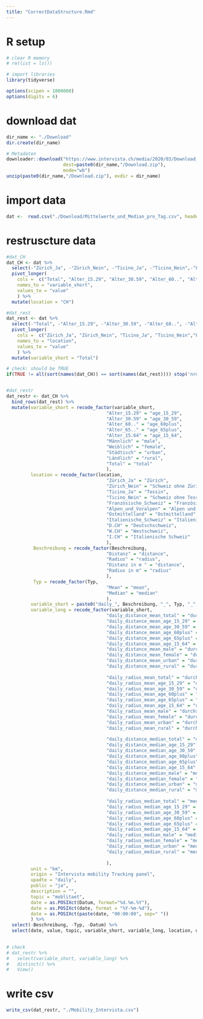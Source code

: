 ```yaml
---
title: "CorrectDataStructure.Rmd"
---
```


# R setup 

```r

# clear R memory
# rm(list = ls())

# import libraries
library(tidyverse)

options(scipen = 1000000)
options(digits = 6)

```

# download dat

```r

dir_name <- "./Download"
dir.create(dir_name)

# Metadaten
downloader::download("https://www.intervista.ch/media/2020/03/Download_Mobilit%C3%A4ts-Monitoring_Covid-19.zip",
                     dest=paste0(dir_name,"/Download.zip"), 
                     mode="wb")
unzip(paste0(dir_name,"/Download.zip"), exdir = dir_name)

```

# import data

```r

dat <-  read.csv("./Download/Mittelwerte_und_Median_pro_Tag.csv", header=T, sep=",", stringsAsFactors=FALSE, encoding="ANSI_X3.4-1986") 

```

# restruscture data

```r

#dat_CH
dat_CH <- dat %>%
  select(-"Zürich_Ja", -"Zürich_Nein", -"Ticino_Ja", -"Ticino_Nein",-"Französische_Schweiz", -"Alpen_und_Voralpen", -"Westmittelland" ,-"Ostmittelland", -"Italienische_Schweiz", -"D.CH", -"W.CH", -"I.CH") %>%
  pivot_longer(
    cols =  c("Total", "Alter_15.29", "Alter_30.59", "Alter_60..", "Alter_65..","Alter_15.64" , "Männlich", "Weiblich", "Städtisch" ,"Ländlich"),
    names_to = "variable_short",
    values_to = "value"
    ) %>%
  mutate(location = "CH")

#dat_rest
dat_rest <- dat %>%
  select(-"Total", -"Alter_15.29", -"Alter_30.59", -"Alter_60..", -"Alter_65..",-"Alter_15.64" , -"Männlich", -"Weiblich", -"Städtisch" ,-"Ländlich") %>%
  pivot_longer(
    cols =  c("Zürich_Ja", "Zürich_Nein", "Ticino_Ja", "Ticino_Nein","Französische_Schweiz", "Alpen_und_Voralpen", "Westmittelland" ,"Ostmittelland", "Italienische_Schweiz", "D.CH", "W.CH", "I.CH"),
    names_to = "location",
    values_to = "value"
    ) %>%
  mutate(variable_short = "Total")

# check: should be TRUE  
if(TRUE != all(sort(names(dat_CH)) == sort(names(dat_rest)))) stop('nrow sort(names(dat_CH)) == sort(names(dat_rest)) not correct')


#dat_restr
dat_restr <- dat_CH %>%
  bind_rows(dat_rest) %>%
  mutate(variable_short = recode_factor(variable_short, 
                                     "Alter_15.29" = "age_15_29", 
                                     "Alter_30.59" = "age_30_59", 
                                     "Alter_60.." = "age_60plus",
                                     "Alter_65.." = "age_65plus", 
                                     "Alter_15.64" = "age_15_64",
                                     "Männlich" = "male",
                                     "Weiblich" = "female",
                                     "Städtisch" = "urban",
                                     "Ländlich" = "rural",
                                     "Total" = "total"
                                     ),
         location = recode_factor(location, 
                                     "Zürich_Ja" = "Zürich", 
                                     "Zürich_Nein" = "Schweiz ohne Zürich", 
                                     "Ticino_Ja" = "Tessin", 
                                     "Ticino_Nein" = "Schweiz ohne Tessin",
                                     "Französische_Schweiz" = "Französische Schweiz", 
                                     "Alpen_und_Voralpen" = "Alpen und Voralpen",
                                     "Ostmittelland" = "Ostmittelland",
                                     "Italienische_Schweiz" = "Italienische Schweiz",
                                     "D.CH" = "Deutschschweiz",
                                     "W.CH" = "Westschweiz",
                                     "I.CH" = "Italienische Schweiz"
                                     ),
          Beschreibung = recode_factor(Beschreibung, 
                                     "Distanz" = "distance", 
                                     "Radius" = "radius",
                                     "Distanz in m " = "distance", 
                                     "Radius in m" = "radius"
                                     ),
          Typ = recode_factor(Typ, 
                                     "Mean" = "mean", 
                                     "Median" = "median"
                                     ),
         variable_short = paste0("daily_", Beschreibung, "_", Typ, "_", variable_short),
         variable_long = recode_factor(variable_short, 
                                     "daily_distance_mean_total" = "durchschnittliche Tagesdistanz", 
                                     "daily_distance_mean_age_15_29" = "durchschnittliche Tagesdistanz der 15-29-Jährigen",
                                     "daily_distance_mean_age_30_59" = "durchschnittliche Tagesdistanz der 30-59-Jährigen", 
                                     "daily_distance_mean_age_60plus" = "durchschnittliche Tagesdistanz der über 60-Järigen", 
                                     "daily_distance_mean_age_65plus" = "durchschnittliche Tagesdistanz der über 65-Jähriegen",
                                     "daily_distance_mean_age_15_64" = "durchschnittliche Tagesdistanz der 15-64-Jährigen", 
                                     "daily_distance_mean_male" = "durchschnittliche Tagesdistanz der Männer", 
                                     "daily_distance_mean_female" = "durchschnittliche Tagesdistanz der Frauen",
                                     "daily_distance_mean_urban" = "durchschnittliche Tagesdistanz im urbanen Raum", 
                                     "daily_distance_mean_rural" = "durchschnittliche Tagesdistanz im ruralen Raum", 
                              
                                     "daily_radius_mean_total" = "durchschnittlicher täglicher Bewegungsradius",
                                     "daily_radius_mean_age_15_29" = "durchschnittlicher täglicher Bewegungsradius der 15-29-Jährigen", 
                                     "daily_radius_mean_age_30_59" = "durchschnittlicher täglicher Bewegungsradius der 30-59-Jährigen", 
                                     "daily_radius_mean_age_60plus" = "durchschnittlicher täglicher Bewegungsradius der über 60-Järigen",
                                     "daily_radius_mean_age_65plus" = "durchschnittlicher täglicher Bewegungsradius der über 65-Jähriegen",
                                     "daily_radius_mean_age_15_64" = "durchschnittlicher täglicher Bewegungsradius der 15-64-Jährigen", 
                                     "daily_radius_mean_male" = "durchschnittlicher täglicher Bewegungsradius der Männer", 
                                     "daily_radius_mean_female" = "durchschnittlicher täglicher Bewegungsradius der Frauen",
                                     "daily_radius_mean_urban" = "durchschnittlicher täglicher Bewegungsradius im urbanen Raum", 
                                     "daily_radius_mean_rural" = "durchschnittlicher täglicher Bewegungsradius im ruralen Raum", 
                              
                                     "daily_distance_median_total" = "mediane Tagesdistanz", 
                                     "daily_distance_median_age_15_29" = "mediane Tagesdistanz der 15-29-Jährigen",
                                     "daily_distance_median_age_30_59" = "mediane Tagesdistanz der 30-59-Jährigen", 
                                     "daily_distance_median_age_60plus" = "mediane Tagesdistanz der über 60-Järigen", 
                                     "daily_distance_median_age_65plus" = "mediane Tagesdistanz der über 65-Jähriegen",
                                     "daily_distance_median_age_15_64" = "mediane Tagesdistanz der 15-64-Jährigen", 
                                     "daily_distance_median_male" = "mediane Tagesdistanz der Männer", 
                                     "daily_distance_median_female" = "mediane Tagesdistanz der Frauen",
                                     "daily_distance_median_urban" = "mediane Tagesdistanz im urbanen Raum", 
                                     "daily_distance_median_rural" = "mediane Tagesdistanz im ruralen Raum", 
                              
                                     "daily_radius_median_total" = "medianer täglicher Bewegungsradius",
                                     "daily_radius_median_age_15_29" = "medianer täglicher Bewegungsradius der 15-29-Jährigen", 
                                     "daily_radius_median_age_30_59" = "medianer täglicher Bewegungsradius der 30-59-Jährigen", 
                                     "daily_radius_median_age_60plus" = "medianer täglicher Bewegungsradius der über 60-Järigen",
                                     "daily_radius_median_age_65plus" = "medianer täglicher Bewegungsradius der über 65-Jähriegen",
                                     "daily_radius_median_age_15_64" = "medianer täglicher Bewegungsradius der 15-64-Jährigen", 
                                     "daily_radius_median_male" = "medianer täglicher Bewegungsradius der Männer", 
                                     "daily_radius_median_female" = "medianer täglicher Bewegungsradius der Frauen",
                                     "daily_radius_median_urban" = "medianer täglicher Bewegungsradius im urbanen Raum", 
                                     "daily_radius_median_rural" = "medianer täglicher Bewegungsradius im ruralen Raum"
                                     
                                     ),
         unit = "km",
         origin = "Intervista mobility Tracking panel",
         upadte = "daily",
         public = "ja",
         description = "",
         topic = "moblitaet", 
         date = as.POSIXct(Datum, format="%d.%m.%Y"),
         date = as.POSIXct(date, format = "%Y-%m-%d"),
         date = as.POSIXct(paste(date, "00:00:00", sep=" "))
         ) %>%
  select(-Beschreibung, -Typ, -Datum) %>%
  select(date, value, topic, variable_short, variable_long, location, unit, origin, upadte, public, description)
  

# check
# dat_restr %>%
#   select(variable_short, variable_long) %>%
#   distinct() %>%
#   View()


```

# write csv

```r

write_csv(dat_restr, "./Mobility_Intervista.csv")

```


